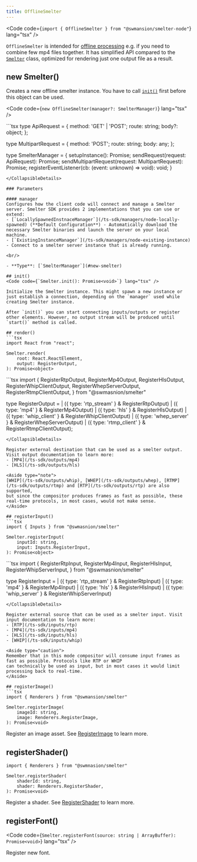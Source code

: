 ```yaml
---
title: OfflineSmelter
---
```


<Code code={`import { OfflineSmelter } from "@swmansion/smelter-node"`} lang="tsx" />

`OfflineSmelter` is intended for [offline processing](/fundamentals/glossary#offline-processing) e.g. if you need to combine few mp4 files together.
It has simplified API compared to the [`Smelter`](/ts-sdk/smelter) class, optimized for rendering just one output file as a result.

## new Smelter()
Creates a new offline smelter instance. You have to call [`init()`](#init) first before this object can be used.

<Code code={`new OfflineSmelter(manager?: SmelterManager)`} lang="tsx" />

<CollapsibleDetails summaryTitle='Type definitions'>
```tsx
  type ApiRequest = {
    method: 'GET' | 'POST';
    route: string;
    body?: object;
  };

  type MultipartRequest = {
    method: 'POST';
    route: string;
    body: any;
  };

  type SmelterManager = {
    setupInstance(): Promise<void>;
    sendRequest(request: ApiRequest): Promise<object>;
    sendMultipartRequest(request: MultipartRequest): Promise<object>;
    registerEventListener(cb: (event: unknown) => void): void;
  }
```
</CollapsibleDetails>

### Parameters

#### manager
Configures how the client code will connect and manage a Smelter server. Smelter SDK provides 2 implementations that you can use or extend:
- [`LocallySpawnedInstnaceManager`](/ts-sdk/managers/node-locally-spawned) (**Default Configuration**) - Automatically download the necessary Smelter binaries and launch the server on your local machine.
- [`ExistingInstanceManager`](/ts-sdk/managers/node-existing-instance) - Connect to a smelter server instance that is already running.

<br/>

- **Type**: [`SmelterManager`](#new-smelter)

## init()
<Code code={`Smelter.init(): Promise<void>`} lang="tsx" />

Initialize the Smelter instance. This might spawn a new instance or just establish a connection, depending on the `manager` used while creating Smelter instance.

After `init()` you can start connecting inputs/outputs or register other elements. However, no output stream will be produced until `start()` method is called.

## render()
```tsx
import React from "react";

Smelter.render(
    root: React.ReactElement,
    output: RegisterOutput,
): Promise<object>
```
<CollapsibleDetails summaryTitle='Type definitions'>
```tsx
import {
    RegisterRtpOutput,
    RegisterMp4Output,
    RegisterHlsOutput,
    RegisterWhipClientOutput,
    RegisterWhepServerOutput,
    RegisterRtmpClientOutput,
} from "@swmasnion/smelter"

type RegisterOutput =
    | ({ type: 'rtp_stream' } & RegisterRtpOutput)
    | ({ type: 'mp4' } & RegisterMp4Output)
    | ({ type: 'hls' } & RegisterHlsOutput)
    | ({ type: 'whip_client' } & RegisterWhipClientOutput)
    | ({ type: 'whep_server' } & RegisterWhepServerOutput)
    | ({ type: 'rtmp_client' } & RegisterRtmpClientOutput);
```
</CollapsibleDetails>

Register external destination that can be used as a smelter output. Visit output documentation to learn more:
- [MP4](/ts-sdk/outputs/mp4)
- [HLS](/ts-sdk/outputs/hls)

<Aside type="note">
[WHIP](/ts-sdk/outputs/whip), [WHEP](/ts-sdk/outputs/whep), [RTMP](/ts-sdk/outputs/rtmp) and [RTP](/ts-sdk/outputs/rtp) are also supported,
but since the compositor produces frames as fast as possible, these real-time protocols, in most cases, would not make sense.
</Aside>

## registerInput()
```tsx
import { Inputs } from "@swmasnion/smelter"

Smelter.registerInput(
    inputId: string,
    input: Inputs.RegisterInput,
): Promise<object>
```
<CollapsibleDetails summaryTitle='Type definitions'>
```tsx
import {
    RegisterRtpInput,
    RegisterMp4Input,
    RegisterHlsInput,
    RegisterWhipServerInput,
} from "@swmasnion/smelter"

type RegisterInput =
    | ({ type: 'rtp_stream' } & RegisterRtpInput)
    | ({ type: 'mp4' } & RegisterMp4Input)
    | ({ type: 'hls' } & RegisterHlsInput)
    | ({ type: 'whip_server' } & RegisterWhipServerInput)
```
</CollapsibleDetails>

Register external source that can be used as a smelter input. Visit input documentation to learn more:
- [RTP](/ts-sdk/inputs/rtp)
- [MP4](/ts-sdk/inputs/mp4)
- [HLS](/ts-sdk/inputs/hls)
- [WHIP](/ts-sdk/inputs/whip)

<Aside type="caution">
Remember that in this mode compositor will consume input frames as fast as possible. Protocols like RTP or WHIP
can technically be used as input, but in most cases it would limit processing back to real-time.
</Aside>

## registerImage()
```tsx
import { Renderers } from "@swmansion/smelter"

Smelter.registerImage(
    imageId: string,
    image: Renderers.RegisterImage,
): Promise<void>
```

Register an image asset. See [RegisterImage](/ts-sdk/resources/image) to learn more.

## registerShader()
```tsx
import { Renderers } from "@swmnasion/smelter"

Smelter.registerShader(
    shaderId: string,
    shader: Renderers.RegisterShader,
): Promise<void>
```

Register a shader. See [RegisterShader](/ts-sdk/resources/shader) to learn more.

## registerFont()
<Code code={`Smelter.registerFont(source: string | ArrayBuffer): Promise<void>`} lang="tsx" />

Register new font.
